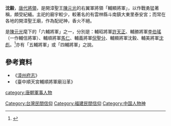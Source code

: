 {{Min-nan
| title     = 沈毅
| img       = <!-- [[圖檔名|大小]] -->
| caption   = <!-- 圖片檔案之解釋 -->
| choan-han = 沈毅
| han-lo    = <!-- 閩南語漢羅書寫 -->
| choan-lo  = Sím Gī
}}
'''沈毅'''，[[唐代|唐代]][[將領|將領]]，是開漳聖王[[陳元光|陳元光]]的右翼軍將領「輔顯將軍」，以作戰勇猛著稱，頗受紀緬。主祀的廟宇較少，較著名的有雲林縣斗南鎮大東里泰安宮；而常在各地的開漳聖王廟，作為配祀神，香火不絕。

是[[陳元光|陳元光]]麾下的「六輔將軍」之一，分別是：輔昭將軍[[許天正|許天正]]、輔勝將軍[[李伯瑤|李伯瑤]]（一作輔信將軍）、輔順將軍[[馬仁|馬仁]]、輔義將軍[[倪聖分|倪聖分]]、輔顯將軍沈毅、輔美將軍[[沈世紀|沈彪]]。<ref>{{Cite web |url=https://www.taisounds.com/Culture/Religion/uid4616111067 |title=一員勇將三代封神　開漳聖王慶聖誕 |access-date=2021-10-03 |archive-date=2021-10-03 |archive-url=https://web.archive.org/web/20211003070747/https://www.taisounds.com/Culture/Religion/uid4616111067 |dead-url=no }}</ref>亦有「五輔將軍」或「四輔將軍」之說。

==參考資料==
*《[[漳州府志|漳州府志]]》
*《臺中順天宮輔順將軍廟沿革》

[[category:唐朝軍事人物|category:唐朝軍事人物]]
[[Category:台灣民間信仰|Category:台灣民間信仰]]
[[Category:福建民間信仰|Category:福建民間信仰]]
[[Category:中国人物神|Category:中国人物神]]